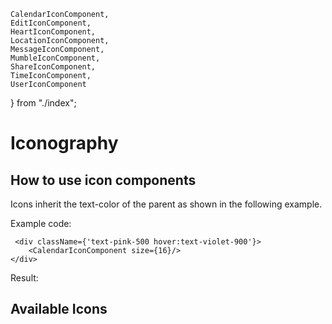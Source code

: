 
    CalendarIconComponent,
    EditIconComponent,
    HeartIconComponent,
    LocationIconComponent,
    MessageIconComponent,
    MumbleIconComponent,
    ShareIconComponent,
    TimeIconComponent,
    UserIconComponent
} from "./index";


<Meta title="Design Tokens/Iconography" />

# Iconography
## How to use icon components
Icons inherit the text-color of the parent as shown in the following example.

Example code:

     <div className={'text-pink-500 hover:text-violet-900'}>
        <CalendarIconComponent size={16}/>
    </div>

Result:
<div className='text-pink-500 hover:text-violet-900'>
    <CalendarIconComponent size={16}/>
</div>


## Available Icons
<IconGallery>
  <IconItem name="UserIcon">
      <UserIconComponent size={24}/>
  </IconItem>
  <IconItem name="CalendarIcon">
    <CalendarIconComponent size={24}/>
  </IconItem>
    <IconItem name="EditIcon">
    <EditIconComponent size={24} />
  </IconItem>
    <IconItem name="HeartIcon">
    <HeartIconComponent size={24} />
  </IconItem>
    <IconItem name="LocationIcon">
    <LocationIconComponent size={24} />
  </IconItem>
    <IconItem name="MessageIcon">
    <MessageIconComponent size={24} />
  </IconItem>
    <IconItem name="MumbleIcon">
    <MumbleIconComponent size={24} />
  </IconItem>
    <IconItem name="ShareIcon">
    <ShareIconComponent size={24} />
  </IconItem>
    <IconItem name="TimeIcon">
    <TimeIconComponent size={24} />
  </IconItem>
</IconGallery>

